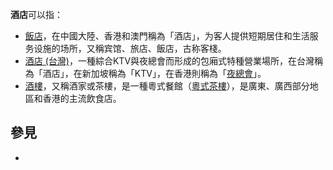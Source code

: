 '''酒店'''可以指：
* [[飯店|飯店]]，在中國大陸、香港和澳門稱為「酒店」，为客人提供短期居住和生活服务设施的场所，又稱宾馆、旅店、飯店，古称客棧。
* [[酒店_(台灣)|酒店 (台灣)]]，一種綜合KTV與夜總會而形成的包廂式特種營業場所，在台灣稱為「酒店」，在新加坡稱為「KTV」，在香港則稱為「[[夜總會|夜總會]]」。
* [[酒樓|酒樓]]，又稱酒家或茶樓，是一種粵式餐館（[[粵式茶樓|粵式茶樓]]），是廣東、廣西部分地區和香港的主流飲食店。

==參見==
*{{Lookfrom|酒店}}

{{disambig|J|Cat=二字消歧义}}